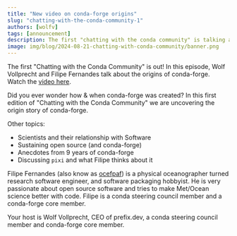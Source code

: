 ```yaml
---
title: "New video on conda-forge origins"
slug: "chatting-with-the-conda-community-1"
authors: [wolfv]
tags: [announcement]
description: The first "chatting with the conda community" is talking about the origins of conda-forge - with Filipe Fernandes.
image: img/blog/2024-08-21-chatting-with-conda-community/banner.png
---
```


The first "Chatting with the Conda Community" is out! In this episode, Wolf Vollprecht and Filipe Fernandes talk about the origins of conda-forge. Watch the [video here](https://www.youtube.com/watch?v=U2oa_RLbTVA).

Did you ever wonder how & when conda-forge was created? In this first edition of "Chatting with the Conda Community" we are uncovering the origin story of conda-forge.

Other topics:

- Scientists and their relationship with Software
- Sustaining open source (and conda-forge)
- Anecdotes from 9 years of conda-forge
- Discussing `pixi` and what Filipe thinks about it

Filipe Fernandes (also know as [ocefpaf](https://github.com/ocefpaf)) is a physical oceanographer turned research software engineer, and software packaging hobbyist. He is very passionate about open source software and tries to make Met/Ocean science better with code. Filipe is a conda steering council member and a conda-forge core member.

Your host is Wolf Vollprecht, CEO of prefix.dev, a conda steering council member and conda-forge core member.
